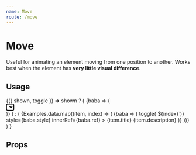 ```yaml
---
name: Move
route: /move
---
```



# Move

Useful for animating an element moving from one position to another.
Works best when the element has **very little visual difference**.

## Usage

<Playground>
  <Toggler>
    {({ shown, toggle }) =>
      shown ? (
        <Baba name={`item-${shown}`}>
          <Move>
            {baba => (
              <div {...baba}>
                <Select
                  autoFocus
                  isSearchable={false}
                  value={{}}
                  styles={{
                    singleValue: () => ({}),
                  }}
                  onKeyDown={() => toggle()}
                  formatOptionLabel={() => (
                    <Examples.Value>
                      {Examples.data[shown].title}
                      <Examples.Description>
                        {Examples.data[shown].description}
                      </Examples.Description>
                    </Examples.Value>
                  )}
                />
              </div>
            )}
          </Move>
        </Baba>
      ) : (
        <Examples.List>
          {Examples.data.map((item, index) => (
            <Baba key={index} name={`item-${index}`}>
              <Move>
                {baba => (
                  <Examples.Value
                    onClick={() => toggle(`${index}`)}
                    style={baba.style}
                    innerRef={baba.ref}
                  >
                    {item.title}
                    <Examples.Description>{item.description}</Examples.Description>
                  </Examples.Value>
                )}
              </Move>
            </Baba>
          ))}
        </Examples.List>
      )
    }
  </Toggler>
</Playground>

## Props

<PropsTable of={Move} />
